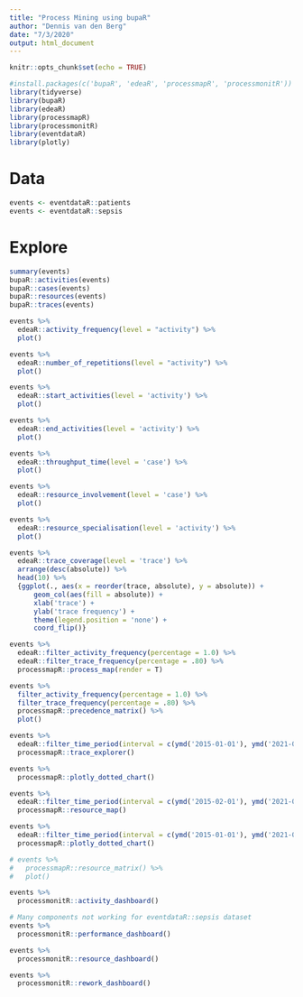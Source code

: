 ```yaml
---
title: "Process Mining using bupaR"
author: "Dennis van den Berg"
date: "7/3/2020"
output: html_document
---
```


```r
knitr::opts_chunk$set(echo = TRUE)

#install.packages(c('bupaR', 'edeaR', 'processmapR', 'processmonitR'))
library(tidyverse)
library(bupaR)
library(edeaR)
library(processmapR)
library(processmonitR)
library(eventdataR)
library(plotly)
```


# Data

```r
events <- eventdataR::patients
events <- eventdataR::sepsis
```


# Explore

```r
summary(events)
bupaR::activities(events)
bupaR::cases(events)
bupaR::resources(events)
bupaR::traces(events)
```



```r
events %>% 
  edeaR::activity_frequency(level = "activity") %>% 
  plot()
```


```r
events %>% 
  edeaR::number_of_repetitions(level = "activity") %>% 
  plot()
```

```r
events %>% 
  edeaR::start_activities(level = 'activity') %>% 
  plot()
```

```r
events %>% 
  edeaR::end_activities(level = 'activity') %>% 
  plot()
```


```r
events %>% 
  edeaR::throughput_time(level = 'case') %>% 
  plot()
```


```r
events %>% 
  edeaR::resource_involvement(level = 'case') %>%
  plot()
```



```r
events %>% 
  edeaR::resource_specialisation(level = 'activity') %>% 
  plot()
```

  
```r
events %>% 
  edeaR::trace_coverage(level = 'trace') %>% 
  arrange(desc(absolute)) %>% 
  head(10) %>% 
  {ggplot(., aes(x = reorder(trace, absolute), y = absolute)) +
      geom_col(aes(fill = absolute)) +
      xlab('trace') +
      ylab('trace frequency') +
      theme(legend.position = 'none') +
      coord_flip()}
```
  

```r
events %>%
  edeaR::filter_activity_frequency(percentage = 1.0) %>% 
  edeaR::filter_trace_frequency(percentage = .80) %>%    
  processmapR::process_map(render = T)
```


```r
events %>%
  filter_activity_frequency(percentage = 1.0) %>% 
  filter_trace_frequency(percentage = .80) %>%    
  processmapR::precedence_matrix() %>% 
  plot()
```



```r
events %>%
  edeaR::filter_time_period(interval = c(ymd('2015-01-01'), ymd('2021-01-01')), filter_method = 'start') %>%
  processmapR::trace_explorer()
```


```r
events %>% 
  processmapR::plotly_dotted_chart()
```



```r
events %>% 
  edeaR::filter_time_period(interval = c(ymd('2015-02-01'), ymd('2021-01-01')), filter_method = 'start') %>%
  processmapR::resource_map()
```



```r
events %>% 
  edeaR::filter_time_period(interval = c(ymd('2015-01-01'), ymd('2021-01-01')), filter_method = 'start') %>%
  processmapR::plotly_dotted_chart()
```

```r
# events %>% 
#   processmapR::resource_matrix() %>% 
#   plot()
```


```r
events %>% 
  processmonitR::activity_dashboard()
```

```r
# Many components not working for eventdataR::sepsis dataset
events %>% 
  processmonitR::performance_dashboard()
```


```r
events %>% 
  processmonitR::resource_dashboard()
```

```r
events %>% 
  processmonitR::rework_dashboard()
```

